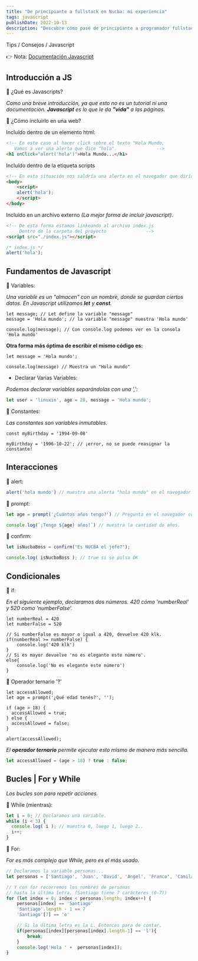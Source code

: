 ```yaml
---
title: "De principiante a fullstack en Nucba: mi experiencia"
tags: javascript
publishDate: 2022-10-13
description: "Descubre cómo pasé de principiante a programador fullstack en el bootcamp de programación Nucba con mi experiencia personal en la enseñanza de JavaScript."
---
```


Tips / Consejos / Javascript

👉 Nota: [Documentación Javascript](https://es.javascript.info/)

## Introducción a JS

🔅 ¿Qué es Javascripts?

<i>Como una breve introducción, ya que esto no es un tutorial ni una documentación. __Javascript__ es lo que le da __"vida"__ a las páginas.</i>

🔅 ¿Cómo incluirlo en una web?

Incluído dentro de un elemento html:

~~~ html
<!-- En este caso al hacer click sobre el texto "Hola Mundo,
   Vamos a ver una alerta que dice "hola".               -->
<h1 onClick="alert('hola')">Hola Mundo...</h1>
~~~

Incluído dentro de la etiqueta scripts

~~~ html
<!-- En esta situación nos saldría una alerta en el navegador que diría "hola". -->
<body>
    <script>
    alert('hola');
    </script>
</body>
~~~

Incluído en un archivo externo <i>(La mejor forma de incluir javascript).</i>

~~~ html
<!-- De esta forma estamos linkeando al archivo index.js
     Dentro de la carpeta del proyecto               -->
<script src="./index.js"></script>
~~~

~~~ js
/* index.js */
alert('hola');
~~~


## Fundamentos de Javascript

🔅 Variables:

<i>Una variable es un "almacen" con un nombre, donde se guardan ciertos datos. En Javascript utilizamos __let__ y __const__.</i>

~~~ js/3
let message; // Let define la variable "message"
message = 'Hola mundo'; // la variable "message" muestra 'Hola mundo'

console.log(message); // Con console.log podemos ver en la consola 'Hola mundo'
~~~

__Otra forma más óptima de escribir el mismo código es:__
~~~ js/2
let message = 'Hola mundo';

console.log(message) // Muestra un "Hola mundo"
~~~

- Declarar Varias Variables: 

<i>Podemos declarar variables separándolas con una ',':</i>
~~~ js
let user = 'linuxin', age = 28, message = 'Hola mundo';
~~~

🔅 Constantes:

<i>Las constantes son variables inmutables.</i>

~~~ js/0/2
const myBirthday = '1994-09-08'

myBirthday = '1996-10-22'; // ¡error, no se puede reasignar la constante!
~~~


## Interacciones

🔅 alert:

~~~ js 
alert('hola mundo') // muestra una alerta "hola mundo" en el navegador
~~~

🔅 prompt:

~~~ js
let age = prompt('¿Cuántos años tengo?') // Pregunta en el navegador cuántos años tengo.

console.log(`¡Tengo ${age} años!`) // muestra la cantidad de años.
~~~

🔅 confirm:

~~~ js 
let isNucbaBoss = confirm("Es NUCBA el jefe?");

console.log( isNucbaBoss ); // true si se pulsa OK
~~~


## Condicionales

🔅 if:

<i>En el siguiente ejemplo, declaramos dos números. 420 cómo 'numberReal' y 520 como 'numberFalse'.</i>

~~~ js/5,9
let numberReal = 420
let numberFalse = 520

// Si numberFalse es mayor o igual a 420, devuelve 420 klk.
if(numberReal >= numberFalse) {
    console.log('420 klk')
}
// Si es mayor devuelve 'no es elegante este número'.
else{
    console.log('No es elegante este número')
}
~~~

🔅 Operador ternario '?'

~~~ js/3-7
let accessAllowed;
let age = prompt('¿Qué edad tenés?', '');

if (age > 18) {
  accessAllowed = true;
} else {
  accessAllowed = false;
}

alert(accessAllowed);
~~~

<i>El __operador ternario__ permite ejecutar esto mismo de manera más sencilla.</i>

~~~ js 
let accessAllowed = (age > 18) ? true : false;
~~~


## Bucles | For y While

<i>Los bucles son para repetir acciones.</i>

🔅 While (mientras):

~~~ js
let i = 0; // Declaramos una variable.
while (i < 3) { 
  console.log( i ); // muestra 0, luego 1, luego 2..
  i++;
}
~~~

🔅 For:

<i>For es más complejo que While, pero es el más usado. </i>

~~~ js 
// Declaramos la variable personas...
let personas = ['Santiago', 'Juan', 'David', 'Angel', 'Franco', 'Camila'];

// Y con for recorremos los nombres de personas
// hasta la última letra. (Santiago tiene 7 carácteres (0-7))
for (let index = 0; index < personas.length; index++) {
    personas[index] == 'Santiago'
    'Santiago'.length - 1 == 7
    'Santiago'[7] == 'o'

    // Si la última letra es la L. Entonces para de contar.
    if(personas[index][personas[index].length-1] == 'l'){
        break;
    }
    console.log('Hola ' +  personas[index]);
}
~~~
